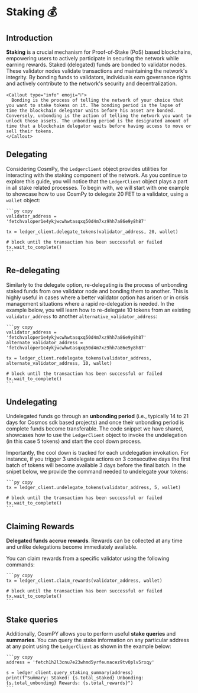 
# Staking 💰

## Introduction

**Staking** is a crucial mechanism for Proof-of-Stake (PoS) based blockchains, empowering users to actively participate in securing the network while earning rewards. Staked (delegated) funds are bonded to validator nodes. These validator nodes validate transactions and maintaining the network's integrity. By bonding funds to validators, individuals earn governance rights and actively contribute to the network's security and decentralization.

    <Callout type="info" emoji="ℹ️">
      Bonding is the process of telling the network of your choice that you want to stake tokens on it. The bonding period is the lapse of time the blockchain delegator waits before his asset are bonded. Conversely, unbonding is the action of telling the network you want to unlock those assets. The unbonding period is the designated amount of time that a blockchain delegator waits before having access to move or sell their tokens.
    </Callout>

## Delegating

Considering CosmPy, the `Ledgerclient` object provides utilities for interacting with the staking component of the network. As you continue to explore this guide, you will notice that the `LedgerClient` object plays a part in all stake related processes. To begin with, we will start with one example to showcase how to use CosmPy to delegate 20 FET to a validator, using a `wallet` object:

    ```py copy
    validator_address = 'fetchvaloper1e4ykjwcwhwtasqxq50d4m7xz9hh7a86e9y8h87'

    tx = ledger_client.delegate_tokens(validator_address, 20, wallet)

    # block until the transaction has been successful or failed
    tx.wait_to_complete()
    ```

## Re-delegating

Similarly to the delegate option, re-delegating is the process of unbonding staked funds from one validator node and bonding them to another. This is highly useful in cases where a better validator option has arisen or in crisis management situations where a rapid re-delegation is needed. In the example below, you will learn how to re-delegate 10 tokens from an existing `validator_address` to another `alternative_validator_address`:

    ```py copy
    validator_address = 'fetchvaloper1e4ykjwcwhwtasqxq50d4m7xz9hh7a86e9y8h87'
    alternate_validator_address = 'fetchvaloper1e4ykjwcwhwtasqxq50d4m7xz9hh7a86e9y8h87'

    tx = ledger_client.redelegate_tokens(validator_address, alternate_validator_address, 10, wallet)

    # block until the transaction has been successful or failed
    tx.wait_to_complete()
    ```

## Undelegating

Undelegated funds go through an **unbonding period** (i.e., typically 14 to 21 days for Cosmos sdk based projects) and once their unbonding period is complete funds become transferable. The code snippet we have shared, showcases how to use the `LedgerClient` object to invoke the undelegation (in this case 5 tokens) and start the cool down process.

Importantly, the cool down is tracked for each undelegation invokation. For instance, if you trigger 3 undelegate actions on 3 consecutive days the first batch of tokens will become available 3 days before the final batch. In the snipet below, we provide the command needed to undelegate your tokens:

    ```py copy
    tx = ledger_client.undelegate_tokens(validator_address, 5, wallet)

    # block until the transaction has been successful or failed
    tx.wait_to_complete()
    ```

## Claiming Rewards

**Delegated funds accrue rewards**. Rewards can be collected at any time and unlike delegations become immediately available.

You can claim rewards from a specific validator using the following commands:

    ```py copy
    tx = ledger_client.claim_rewards(validator_address, wallet)

    # block until the transaction has been successful or failed
    tx.wait_to_complete()
    ```

## Stake queries

Additionally, CosmPY allows you to perform useful **stake queries** and **summaries**. You can query the stake information on any particular address at any point using the `LedgerClient` as shown in the example below:

    ```py copy
    address = 'fetch1h2l3cnu7e23whmd5yrfeunacez9tv0plv5rxqy'

    s = ledger_client.query_staking_summary(address)
    print(f"Summary: Staked: {s.total_staked} Unbonding: {s.total_unbonding} Rewards: {s.total_rewards}")
    ```
